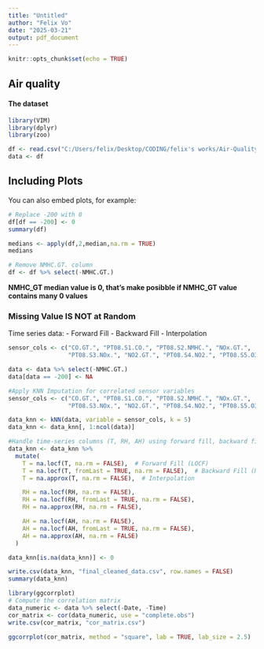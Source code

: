 ```yaml
---
title: "Untitled"
author: "Felix Vo"
date: "2025-03-21"
output: pdf_document
---
```


```r
knitr::opts_chunk$set(echo = TRUE)
```

## Air quality

#### The dataset

```r
library(VIM)
library(dplyr)
library(zoo)

df <- read.csv("C:/Users/felix/Desktop/CODING/felix's works/Air-Quality-Analysis-Project/formated_data.csv")
data <- df
```

## Including Plots

You can also embed plots, for example:

```r
# Replace -200 with 0
df[df == -200] <- 0
summary(df)
```


```r
medians <- apply(df,2,median,na.rm = TRUE)
medians

# Remove NMHC.GT. column
df <- df %>% select(-NMHC.GT.)

```
**NMHC_GT median value is 0, that's make posibble if NMHC_GT value contains many 0 values**


### Missing Value IS NOT at Random

Time series data:
    - Forward Fill
    - Backward Fill
    - Interpolation


```r
sensor_cols <- c("CO.GT.", "PT08.S1.CO.", "PT08.S2.NMHC.", "NOx.GT.", 
                 "PT08.S3.NOx.", "NO2.GT.", "PT08.S4.NO2.", "PT08.S5.O3.")

data <- data %>% select(-NMHC.GT.)
data[data == -200] <- NA

#Apply KNN Imputation for correlated sensor variables
sensor_cols <- c("CO.GT.", "PT08.S1.CO.", "PT08.S2.NMHC.", "NOx.GT.", 
                 "PT08.S3.NOx.", "NO2.GT.", "PT08.S4.NO2.", "PT08.S5.O3.")

data_knn <- kNN(data, variable = sensor_cols, k = 5)
data_knn <- data_knn[, 1:ncol(data)]

#Handle time-series columns (T, RH, AH) using forward fill, backward fill, and interpolation
data_knn <- data_knn %>%
  mutate(
    T = na.locf(T, na.rm = FALSE),  # Forward Fill (LOCF)
    T = na.locf(T, fromLast = TRUE, na.rm = FALSE),  # Backward Fill (NOCB)
    T = na.approx(T, na.rm = FALSE),  # Interpolation

    RH = na.locf(RH, na.rm = FALSE),
    RH = na.locf(RH, fromLast = TRUE, na.rm = FALSE),
    RH = na.approx(RH, na.rm = FALSE),

    AH = na.locf(AH, na.rm = FALSE),
    AH = na.locf(AH, fromLast = TRUE, na.rm = FALSE),
    AH = na.approx(AH, na.rm = FALSE)
  )

data_knn[is.na(data_knn)] <- 0

write.csv(data_knn, "final_cleaned_data.csv", row.names = FALSE)
summary(data_knn)
```
```r
library(ggcorrplot)
# Compute the correlation matrix
data_numeric <- data %>% select(-Date, -Time)
cor_matrix <- cor(data_numeric, use = "complete.obs")
write.csv(cor_matrix, "cor_matrix.csv")

ggcorrplot(cor_matrix, method = "square", lab = TRUE, lab_size = 2.5)
```

